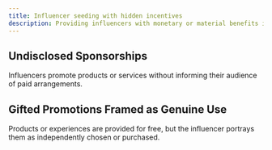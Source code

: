 ```yaml
---
title: Influencer seeding with hidden incentives
description: Providing influencers with monetary or material benefits in exchange for promotion, without requiring them to disclose the nature of the compensation. The content is presented as authentic, independent opinion.
---
```


## Undisclosed Sponsorships
Influencers promote products or services without informing their audience of paid arrangements.

## Gifted Promotions Framed as Genuine Use
Products or experiences are provided for free, but the influencer portrays them as independently chosen or purchased.